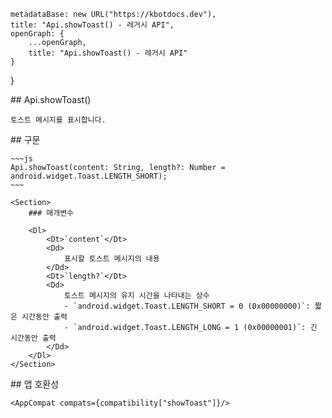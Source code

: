 
    metadataBase: new URL("https://kbotdocs.dev"),
    title: "Api.showToast() - 레거시 API",
    openGraph: {
        ...openGraph,
        title: "Api.showToast() - 레거시 API"
    }
}

<Section>
    ## Api.showToast()

    토스트 메시지를 표시합니다.
</Section>
<Section>
    ## 구문

    ~~~js
    Api.showToast(content: String, length?: Number = android.widget.Toast.LENGTH_SHORT);
    ~~~

    <Section>
        ### 매개변수

        <Dl>
            <Dt>`content`</Dt>
            <Dd>
                표시할 토스트 메시지의 내용
            </Dd>
            <Dt>`length?`</Dt>
            <Dd>
                토스트 메시지의 유지 시간을 나타내는 상수
                - `android.widget.Toast.LENGTH_SHORT = 0 (0x00000000)`: 짧은 시간동안 출력
                - `android.widget.Toast.LENGTH_LONG = 1 (0x00000001)`: 긴 시간동안 출력
            </Dd>
        </Dl>
    </Section>
</Section>
<Section>
    ## 앱 호환성

    <AppCompat compats={compatibility["showToast"]}/>
</Section>
